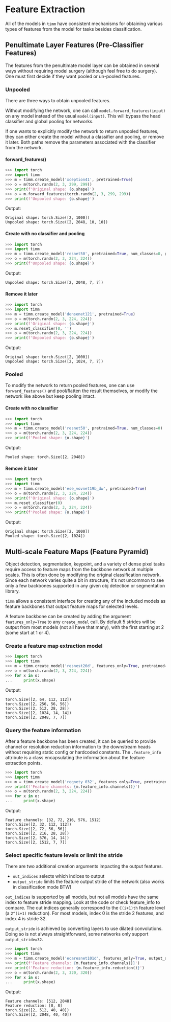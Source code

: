 # Feature Extraction

All of the models in `timm` have consistent mechanisms for obtaining various types of features from the model for tasks besides classification.

## Penultimate Layer Features (Pre-Classifier Features)

The features from the penultimate model layer can be obtained in several ways without requiring model surgery (although feel free to do surgery). One must first decide if they want pooled or un-pooled features.

### Unpooled

There are three ways to obtain unpooled features.

Without modifying the network, one can call `model.forward_features(input)` on any model instead of the usual `model(input)`. This will bypass the head classifier and global pooling for networks.

If one wants to explicitly modify the network to return unpooled features, they can either create the model without a classifier and pooling, or remove it later. Both paths remove the parameters associated with the classifier from the network.

#### forward_features()

```py
>>> import torch
>>> import timm
>>> m = timm.create_model('xception41', pretrained=True)
>>> o = m(torch.randn(2, 3, 299, 299))
>>> print(f'Original shape: {o.shape}')
>>> o = m.forward_features(torch.randn(2, 3, 299, 299))
>>> print(f'Unpooled shape: {o.shape}')
```

Output:

```text
Original shape: torch.Size([2, 1000])
Unpooled shape: torch.Size([2, 2048, 10, 10])
```

#### Create with no classifier and pooling

```py
>>> import torch
>>> import timm
>>> m = timm.create_model('resnet50', pretrained=True, num_classes=0, global_pool='')
>>> o = m(torch.randn(2, 3, 224, 224))
>>> print(f'Unpooled shape: {o.shape}')
```

Output:

```text
Unpooled shape: torch.Size([2, 2048, 7, 7])
```

#### Remove it later

```py
>>> import torch
>>> import timm
>>> m = timm.create_model('densenet121', pretrained=True)
>>> o = m(torch.randn(2, 3, 224, 224))
>>> print(f'Original shape: {o.shape}')
>>> m.reset_classifier(0, '')
>>> o = m(torch.randn(2, 3, 224, 224))
>>> print(f'Unpooled shape: {o.shape}')
```

Output:

```text
Original shape: torch.Size([2, 1000])
Unpooled shape: torch.Size([2, 1024, 7, 7])
```

### Pooled

To modify the network to return pooled features, one can use `forward_features()` and pool/flatten the result themselves, or modify the network like above but keep pooling intact. 

#### Create with no classifier

```py
>>> import torch
>>> import timm
>>> m = timm.create_model('resnet50', pretrained=True, num_classes=0)
>>> o = m(torch.randn(2, 3, 224, 224))
>>> print(f'Pooled shape: {o.shape}')
```

Output:

```text
Pooled shape: torch.Size([2, 2048])
```

#### Remove it later

```py
>>> import torch
>>> import timm
>>> m = timm.create_model('ese_vovnet19b_dw', pretrained=True)
>>> o = m(torch.randn(2, 3, 224, 224))
>>> print(f'Original shape: {o.shape}')
>>> m.reset_classifier(0)
>>> o = m(torch.randn(2, 3, 224, 224))
>>> print(f'Pooled shape: {o.shape}')
```

Output:

```text
Original shape: torch.Size([2, 1000])
Pooled shape: torch.Size([2, 1024])
```


## Multi-scale Feature Maps (Feature Pyramid)

Object detection, segmentation, keypoint, and a variety of dense pixel tasks require access to feature maps from the backbone network at multiple scales. This is often done by modifying the original classification network. Since each network varies quite a bit in structure, it's not uncommon to see only a few backbones supported in any given obj detection or segmentation library.

`timm` allows a consistent interface for creating any of the included models as feature backbones that output feature maps for selected levels. 

A feature backbone can be created by adding the argument `features_only=True` to any `create_model` call. By default 5 strides will be output from most models (not all have that many), with the first starting at 2 (some start at 1 or 4).

### Create a feature map extraction model

```py
>>> import torch
>>> import timm
>>> m = timm.create_model('resnest26d', features_only=True, pretrained=True)
>>> o = m(torch.randn(2, 3, 224, 224))
>>> for x in o:
...     print(x.shape)
```

Output:

```text
torch.Size([2, 64, 112, 112])
torch.Size([2, 256, 56, 56])
torch.Size([2, 512, 28, 28])
torch.Size([2, 1024, 14, 14])
torch.Size([2, 2048, 7, 7])
```

### Query the feature information

After a feature backbone has been created, it can be queried to provide channel or resolution reduction information to the downstream heads without requiring static config or hardcoded constants. The `.feature_info` attribute is a class encapsulating the information about the feature extraction points.

```py
>>> import torch
>>> import timm
>>> m = timm.create_model('regnety_032', features_only=True, pretrained=True)
>>> print(f'Feature channels: {m.feature_info.channels()}')
>>> o = m(torch.randn(2, 3, 224, 224))
>>> for x in o:
...     print(x.shape)
```

Output:

```text
Feature channels: [32, 72, 216, 576, 1512]
torch.Size([2, 32, 112, 112])
torch.Size([2, 72, 56, 56])
torch.Size([2, 216, 28, 28])
torch.Size([2, 576, 14, 14])
torch.Size([2, 1512, 7, 7])
```

### Select specific feature levels or limit the stride

There are two additional creation arguments impacting the output features. 

* `out_indices` selects which indices to output
* `output_stride` limits the feature output stride of the network (also works in classification mode BTW)

`out_indices` is supported by all models, but not all models have the same index to feature stride mapping. Look at the code or check feature_info to compare. The out indices generally correspond to the `C(i+1)th` feature level (a `2^(i+1)` reduction). For most models, index 0 is the stride 2 features, and index 4 is stride 32.

`output_stride` is achieved by converting layers to use dilated convolutions. Doing so is not always straightforward, some networks only support `output_stride=32`.

```py
>>> import torch
>>> import timm
>>> m = timm.create_model('ecaresnet101d', features_only=True, output_stride=8, out_indices=(2, 4), pretrained=True)
>>> print(f'Feature channels: {m.feature_info.channels()}')
>>> print(f'Feature reduction: {m.feature_info.reduction()}')
>>> o = m(torch.randn(2, 3, 320, 320))
>>> for x in o:
...     print(x.shape)
```

Output:

```text
Feature channels: [512, 2048]
Feature reduction: [8, 8]
torch.Size([2, 512, 40, 40])
torch.Size([2, 2048, 40, 40])
```
